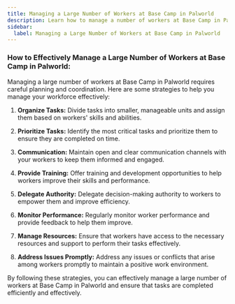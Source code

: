 ```yaml
---
title: Managing a Large Number of Workers at Base Camp in Palworld
description: Learn how to manage a number of workers at Base Camp in Palworld
sidebar:
  label: Managing a Large Number of Workers at Base Camp in Palworld
---
```


### How to Effectively Manage a Large Number of Workers at Base Camp in Palworld:

Managing a large number of workers at Base Camp in Palworld requires careful planning and coordination. Here are some strategies to help you manage your workforce effectively:

1. **Organize Tasks:** Divide tasks into smaller, manageable units and assign them based on workers' skills and abilities.

2. **Prioritize Tasks:** Identify the most critical tasks and prioritize them to ensure they are completed on time.

3. **Communication:** Maintain open and clear communication channels with your workers to keep them informed and engaged.

4. **Provide Training:** Offer training and development opportunities to help workers improve their skills and performance.

5. **Delegate Authority:** Delegate decision-making authority to workers to empower them and improve efficiency.

6. **Monitor Performance:** Regularly monitor worker performance and provide feedback to help them improve.

7. **Manage Resources:** Ensure that workers have access to the necessary resources and support to perform their tasks effectively.

8. **Address Issues Promptly:** Address any issues or conflicts that arise among workers promptly to maintain a positive work environment.

By following these strategies, you can effectively manage a large number of workers at Base Camp in Palworld and ensure that tasks are completed efficiently and effectively.

